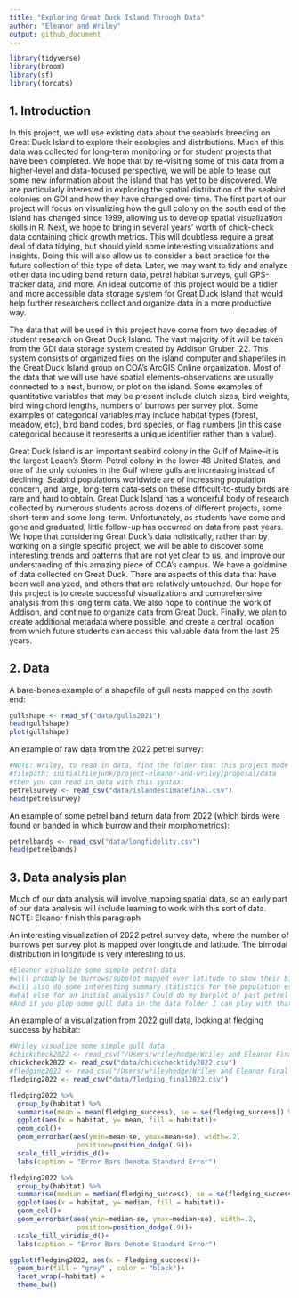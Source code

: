 ```yaml
---
title: "Exploring Great Duck Island Through Data"
author: "Eleanor and Wriley"
output: github_document
---
```


```r
library(tidyverse)
library(broom)
library(sf)
library(forcats)
```

## 1. Introduction

In this project, we will use existing data about the seabirds breeding on Great Duck Island to explore their ecologies and distributions. Much of this data was collected for long-term monitoring or for student projects that have been completed. We hope that by re-visiting some of this data from a higher-level and data-focused perspective, we will be able to tease out some new information about the island that has yet to be discovered. We are particularly interested in exploring the spatial distribution of the seabird colonies on GDI and how they have changed over time. The first part of our project will focus on visualizing how the gull colony on the south end of the island has changed since 1999, allowing us to develop spatial visualization skills in R. Next, we hope to bring in several years' worth of chick-check data containing chick growth metrics. This will doubtless require a great deal of data tidying, but should yield some interesting visualizations and insights. Doing this will also allow us to consider a best practice for the future collection of this type of data. Later, we may want to tidy and analyze other data including band return data, petrel habitat surveys, gull GPS-tracker data, and more. An ideal outcome of this project would be a tidier and more accessible data storage system for Great Duck Island that would help further researchers collect and organize data in a more productive way. 

The data that will be used in this project have come from two decades of student research on Great Duck Island. The vast majority of it will be taken from the GDI data storage system created by Addison Gruber '22. This system consists of organized files on the island computer and shapefiles in the Great Duck Island group on COA's ArcGIS Online organization. Most of the data that we will use have spatial elements--observations are usually connected to a nest, burrow, or plot on the island. Some examples of quantitative variables that may be present include clutch sizes, bird weights, bird wing chord lengths, numbers of burrows per survey plot. Some examples of categorical variables may include habitat types (forest, meadow, etc), bird band codes, bird species, or flag numbers (in this case categorical because it represents a unique identifier rather than a value).

Great Duck Island is an important seabird colony in the Gulf of Maine--it is the largest Leach's Storm-Petrel colony in the lower 48 United States, and one of the only colonies in the Gulf where gulls are increasing instead of declining. Seabird populations worldwide are of increasing population concern, and large, long-term data-sets on these difficult-to-study birds are rare and hard to obtain. Great Duck Island has a wonderful body of research collected by numerous students across dozens of different projects, some short-term and some long-term. Unfortunately, as students have come and gone and graduated, little follow-up has occurred on data from past years. We hope that considering Great Duck's data holistically, rather than by working on a single specific project, we will be able to discover some interesting trends and patterns that are not yet clear to us, and improve our understanding of this amazing piece of COA's campus. We have a goldmine of data collected on Great Duck. There are aspects of this data that have been well analyzed, and others that are relatively untouched. Our hope for this project is to create successful visualizations and comprehensive analysis from this long term data. We also hope to continue the work of Addison, and continue to organize data from Great Duck. Finally, we plan to create additional metadata where possible, and create a central location from which future students can access this valuable data from the last 25 years.


## 2. Data

A bare-bones example of a shapefile of gull nests mapped on the south end:
```r
gullshape <- read_sf("data/gulls2021")
head(gullshape)
plot(gullshape)
```

An example of raw data from the 2022 petrel survey:

```r
#NOTE: Wriley, to read in data, find the folder that this project made on your computer, go to the proposal folder within that folder, and plop your data files into the data folder within the proposal folder:
#filepath: initialfilejunk/project-eleanor-and-wriley/proposal/data
#then you can read in data with this syntax:
petrelsurvey <- read_csv("data/islandestimatefinal.csv")
head(petrelsurvey)
```

An example of some petrel band return data from 2022 (which birds were found or banded in which burrow and their morphometrics):
```r
petrelbands <- read_csv("data/longfidelity.csv")
head(petrelbands)
```


## 3. Data analysis plan

Much of our data analysis will involve mapping spatial data, so an early part of our data analysis will include learning to work with this sort of data. NOTE: Eleanor finish this paragraph

An interesting visualization of 2022 petrel survey data, where the number of burrows per survey plot is mapped over longitude and latitude. The bimodal distribution in longitude is very interesting to us. 
```r
#Eleanor visualize some simple petrel data
#will probably be burrows/subplot mapped over latitude to show their bimodal distribution
#will also do some interesting summary statistics for the population estimate perhaps
#what else for an initial analysis? Could do my barplot of past petrel counts or something
#And if you plop some gull data in the data folder I can play with that too
```

An example of a visualization from 2022 gull data, looking at fledging success by habitat:

```r
#Wriley visualize some simple gull data
#chickcheck2022 <- read_csv("/Users/wrileyhodge/Wriley and Eleanor Final Project/data/chickchecktidy2022.csv") #the only way I can get this to read in is by typing out my whole path....
chickcheck2022 <- read_csv("data/chickchecktidy2022.csv")
#fledging2022 <- read_csv("/Users/wrileyhodge/Wriley and Eleanor Final Project/data/fledging_final2022.csv")
fledging2022 <- read_csv("data/fledging_final2022.csv")
```

```r
fledging2022 %>% 
  group_by(habitat) %>% 
  summarise(mean = mean(fledging_success), se = se(fledging_success)) %>%
  ggplot(aes(x = habitat, y= mean, fill = habitat))+
  geom_col()+
  geom_errorbar(aes(ymin=mean-se, ymax=mean+se), width=.2,
                 position=position_dodge(.9))+
  scale_fill_viridis_d()+
  labs(caption = "Error Bars Denote Standard Error")

fledging2022 %>% 
  group_by(habitat) %>% 
  summarise(median = median(fledging_success), se = se(fledging_success)) %>%
  ggplot(aes(x = habitat, y= median, fill = habitat))+
  geom_col()+
  geom_errorbar(aes(ymin=median-se, ymax=median+se), width=.2,
                 position=position_dodge(.9))+
  scale_fill_viridis_d()+
  labs(caption = "Error Bars Denote Standard Error")

```
```r
ggplot(fledging2022, aes(x = fledging_success))+
  geom_bar(fill = "gray" , color = "black")+
  facet_wrap(~habitat) +
  theme_bw()
```






